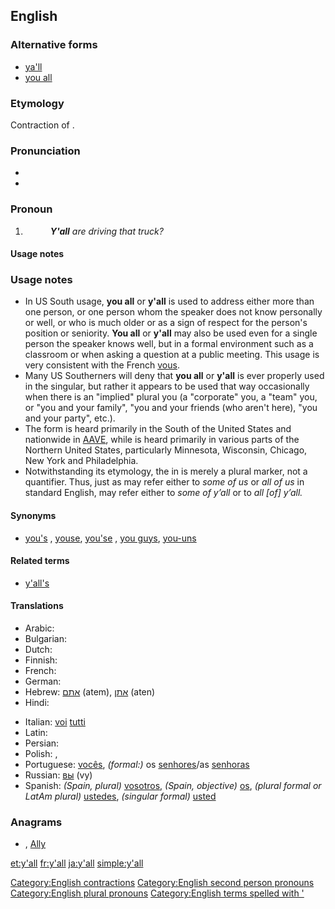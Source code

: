 ==English==
{{wikipedia}}

===Alternative forms===
* [[ya'll]]  
* [[you all]]

===Etymology===
Contraction of {{term|you all}}.

===Pronunciation===
* {{IPA|/jɑːl/}}
*{{homophones|yawl}}

===Pronoun===
{{en-pronoun|pos=[[y]][[']][[all]]}} 

# {{idiom|chiefly|US|regional|dialect|US South|colloquial}} {{non-gloss definition|[[Plural]] form of [[you]] or [[singular]] [[formal]] form of '''you'''.}}
#: '''''Y'all''' are driving that truck?''

====Usage notes====
===Usage notes===
*In US South usage, '''you all''' or '''y'all''' is used to address either more than one person, or one person whom the speaker does not know personally or well, or who is much older or as a sign of respect for the person's position or seniority. '''You all''' or '''y'all''' may also be used even for a single person the speaker knows well, but in a formal environment such as a classroom or when asking a question at a public meeting. This usage is very consistent with the French [[vous]].
*Many US Southerners will deny that '''you all''' or '''y'all''' is ever properly used in the singular, but rather it appears to be used that way occasionally when there is an "implied" plural you (a "corporate" you, a "team" you, or "you and your family", "you and your friends (who aren't here), "you and your party", etc.).
*The form {{term|y'all}} is heard primarily in the South of the United States and nationwide in [[AAVE]], while {{term|youse}} is heard primarily in various parts of the Northern United States, particularly Minnesota, Wisconsin, Chicago, New York and Philadelphia.
*Notwithstanding its etymology, the {{term|all}} in {{term|y’all}} is merely a plural marker, not a quantifier. Thus, just as {{term|us}} may refer either to ''some of us'' or ''all of us'' in standard English, {{term|y’all}} may refer either to ''some of y’all'' or to ''all [of] y’all.''

====Synonyms====
* {{sense|plural you}} [[you's]] {{i|rare}}, [[youse]], [[you'se]] {{i|New York, Australian, slang}}, [[you guys]], [[you-uns]] {{i|rural|rural, Midwestern and Appalachian US; slang}}

====Related terms====
*[[y'all's]] {{i|possessive}}

====Translations====
{{trans-top|plural of you}}
* Arabic: {{Arab|[[أنتم]]}} {{unicode|ʔantum}} {{m}}
* Bulgarian: {{t+|bg|вие}}
* Dutch: {{t+|nl|jullie}}
* Finnish: {{t+|fi|te}}
* French: {{t+|fr|vous}}
* German: {{t+|de|ihr}}
* Hebrew: [[אתם]] (atem), [[אתן]] (aten)
* Hindi: {{t|hi|तुम सब|xs=Hindi}}
{{trans-mid}}
* Italian: [[voi]] [[tutti]]
* Latin: {{t+|la|vos}}
* Persian: {{t+|fa|شما|alt=شُما|tr=ʃomā|xs=Persian}}
* Polish: {{t-|pl|panie}}, {{t+|pl|państwo}}
* Portuguese: [[vocês]], ''(formal:)'' os [[senhores]]/as [[senhoras]]
* Russian: [[вы]] (vy)
* Spanish: ''(Spain, plural)'' [[vosotros]], ''(Spain, objective)'' [[os]], ''(plural formal or LatAm plural)'' [[ustedes]], ''(singular formal)'' [[usted]]
{{trans-bottom}}

===Anagrams===
* {{alphagram|[[ally#English|ally]]}} , [[Ally#English|Ally]]

[[Category:English contractions]]
[[Category:English second person pronouns]]
[[Category:English plural pronouns]]
[[Category:English terms spelled with ']]

[[et:y'all]]
[[fr:y'all]]
[[ja:y'all]]
[[simple:y'all]]